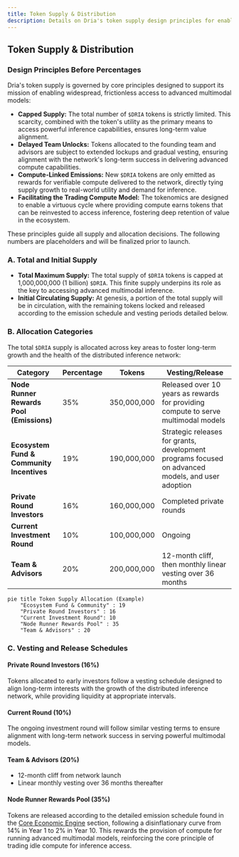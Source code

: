 ```yaml
---
title: Token Supply & Distribution
description: Details on Dria's token supply design principles for enabling frictionless access to powerful multimodal models.
---
```


## Token Supply & Distribution

### **Design Principles Before Percentages**
Dria's token supply is governed by core principles designed to support its mission of enabling widespread, frictionless access to advanced multimodal models:
- **Capped Supply:** The total number of `$DRIA` tokens is strictly limited. This scarcity, combined with the token's utility as the primary means to access powerful inference capabilities, ensures long-term value alignment.
- **Delayed Team Unlocks:** Tokens allocated to the founding team and advisors are subject to extended lockups and gradual vesting, ensuring alignment with the network's long-term success in delivering advanced compute capabilities.
- **Compute-Linked Emissions:** New `$DRIA` tokens are only emitted as rewards for verifiable compute delivered to the network, directly tying supply growth to real-world utility and demand for inference.
- **Facilitating the Trading Compute Model:** The tokenomics are designed to enable a virtuous cycle where providing compute earns tokens that can be reinvested to access inference, fostering deep retention of value in the ecosystem.

These principles guide all supply and allocation decisions. The following numbers are placeholders and will be finalized prior to launch.

### **A. Total and Initial Supply**
- **Total Maximum Supply:** The total supply of `$DRIA` tokens is capped at 1,000,000,000 (1 billion) `$DRIA`. This finite supply underpins its role as the key to accessing advanced multimodal inference.
- **Initial Circulating Supply:** At genesis, a portion of the total supply will be in circulation, with the remaining tokens locked and released according to the emission schedule and vesting periods detailed below.

### **B. Allocation Categories**
The total `$DRIA` supply is allocated across key areas to foster long-term growth and the health of the distributed inference network:

| Category | Percentage | Tokens | Vesting/Release |
|----------|------------|--------|-----------------|
| **Node Runner Rewards Pool (Emissions)** | 35% | 350,000,000 | Released over 10 years as rewards for providing compute to serve multimodal models |
| **Ecosystem Fund & Community Incentives** | 19% | 190,000,000 | Strategic releases for grants, development programs focused on advanced models, and user adoption |
| **Private Round Investors** | 16% | 160,000,000 | Completed private rounds |
| **Current Investment Round** | 10% | 100,000,000 | Ongoing |
| **Team & Advisors** | 20% | 200,000,000 | 12-month cliff, then monthly linear vesting over 36 months |


```mermaid
pie title Token Supply Allocation (Example)
    "Ecosystem Fund & Community" : 19
    "Private Round Investors" : 16
    "Current Investment Round": 10
    "Node Runner Rewards Pool" : 35
    "Team & Advisors" : 20
``` 

### **C. Vesting and Release Schedules**

#### **Private Round Investors (16%)**
Tokens allocated to early investors follow a vesting schedule designed to align long-term interests with the growth of the distributed inference network, while providing liquidity at appropriate intervals.

#### **Current Round (10%)**
The ongoing investment round will follow similar vesting terms to ensure alignment with long-term network success in serving powerful multimodal models.

#### **Team & Advisors (20%)**
- 12-month cliff from network launch
- Linear monthly vesting over 36 months thereafter

#### **Node Runner Rewards Pool (35%)**
Tokens are released according to the detailed emission schedule found in the [Core Economic Engine](/docs/core-economic-engine) section, following a disinflationary curve from 14% in Year 1 to 2% in Year 10. This rewards the provision of compute for running advanced multimodal models, reinforcing the core principle of trading idle compute for inference access.
